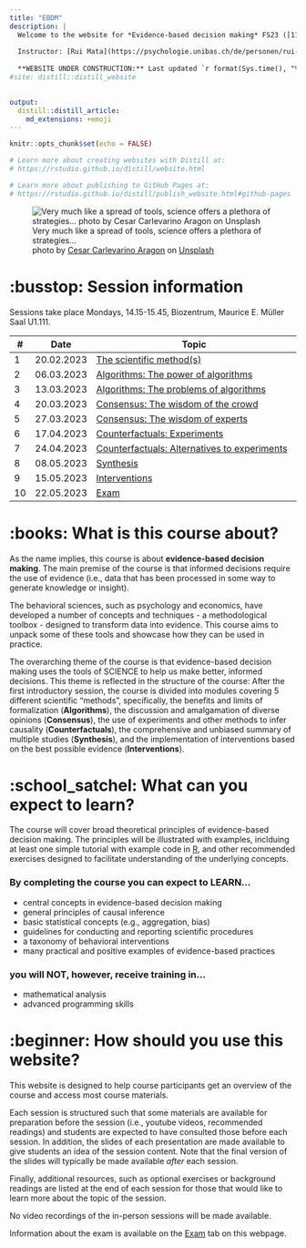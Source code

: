 ```yaml
---
title: "EBDM"
description: |
  Welcome to the website for *Evidence-based decision making* FS23 ([11230-01](https://vorlesungsverzeichnis.unibas.ch/de/home?id=263293))
  
  Instructor: [Rui Mata](https://psychologie.unibas.ch/de/personen/rui-mata/about-me/), University of Basel
  
  **WEBSITE UNDER CONSTRUCTION:** Last updated `r format(Sys.time(), "%a %b %d %X %Y")`
#site: distill::distill_website

    
output: 
  distill::distill_article:
    md_extensions: +emoji
---
```


```r
knitr::opts_chunk$set(echo = FALSE)

# Learn more about creating websites with Distill at:
# https://rstudio.github.io/distill/website.html

# Learn more about publishing to GitHub Pages at:
# https://rstudio.github.io/distill/publish_website.html#github-pages

```

![Very much like a spread of tools, science offers a plethora of strategies... <br> <span>photo by <a href="https://unsplash.com/@carlevarino?utm_source=unsplash&amp;utm_medium=referral&amp;utm_content=creditCopyText">Cesar Carlevarino Aragon</a> on <a href="https://unsplash.com/s/photos/tools?utm_source=unsplash&amp;utm_medium=referral&amp;utm_content=creditCopyText">Unsplash</a></span>](photos/cesar-carlevarino-aragon-NL_DF0Klepc-unsplash.jpg)

# :busstop: Session information

Sessions take place Mondays, 14.15-15.45, Biozentrum, Maurice E. Müller Saal U1.111. 

::: l-body
| # | Date     | Topic                         | 
|---| ---------|-------------------------------|
| 1 | 20.02.2023 | [The scientific method(s)](session1.html) | 
| 2 | 06.03.2023 | [Algorithms: The power of algorithms](session2.html) | 
| 3 | 13.03.2023 | [Algorithms: The problems of algorithms](session3.html) | 
| 4 | 20.03.2023 | [Consensus: The wisdom of the crowd](session4.html) | 
| 5 | 27.03.2023 | [Consensus: The wisdom of experts](session5.html) | 
| 6 | 17.04.2023 | [Counterfactuals: Experiments](session6.html) | 
| 7 | 24.04.2023 | [Counterfactuals: Alternatives to experiments](session7.html) | 
| 8 | 08.05.2023 | [Synthesis](session8.html) | 
| 9 | 15.05.2023 | [Interventions](session9.html) | 
|10 | 22.05.2023 | [Exam](exam.html) | 
:::

# :books: What is this course about? 

As the name implies, this course is about **evidence-based decision making**. The main premise of the course is that informed decisions require the use of evidence (i.e., data that has been processed in some way to generate knowledge or insight). 

The behavioral sciences, such as psychology and economics, have developed a number of concepts and techniques - a methodological toolbox - designed to transform data into evidence. This course aims to unpack some of these tools and showcase how they can be used in practice. 

The overarching theme of the course is that evidence-based decision making uses the tools of SCIENCE to help us make better, informed decisions. This theme is reflected in the structure of the course: After the first introductory session, the course is divided into modules covering 5 different scientific "methods", specifically, the benefits and limits of formalization (**Algorithms**), the discussion and amalgamation of diverse opinions (**Consensus**), the use of experiments and other methods to infer causality (**Counterfactuals**), the comprehensive and unbiased summary of multiple studies (**Synthesis**), and the implementation of interventions based on the best possible evidence (**Interventions**). 

# :school_satchel: What can you expect to learn? 

The course will cover broad theoretical principles of evidence-based decision making. The principles will be illustrated with examples, inclduing at least one simple tutorial with example code in [R](https://www.r-project.org), and other recommended exercises designed to facilitate understanding of the underlying concepts.

### By completing the course you can expect to LEARN... 

- central concepts in evidence-based decision making
- general principles of causal inference
- basic statistical concepts (e.g., aggregation, bias)
- guidelines for conducting and reporting scientific procedures  
- a taxonomy of behavioral interventions
- many practical and positive examples of evidence-based practices

### you will NOT, however, receive training in...

- mathematical analysis
- advanced programming skills 

# :beginner: How should you use this website? 

This website is designed to help course participants get an overview of the course and access most course materials. 

Each session is structured such that some materials are available for preparation before the session (i.e., youtube videos, recommended readings) and students are expected to have consulted those before each session. In addition, the slides of each presentation are made available to give students an idea of the session content. Note that the final version of the slides will typically be made available *after* each session. 

Finally, additional resources, such as optional exercises or background readings are listed at the end of each session for those that would like to learn more about the topic of the session. 

No video recordings of the in-person sessions will be made available. 

Information about the exam is available on the [Exam](exam.html) tab on this webpage.  
